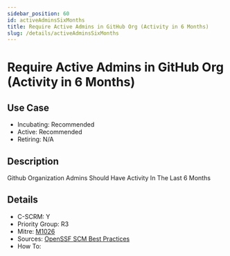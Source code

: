 ```yaml
---
sidebar_position: 60
id: activeAdminsSixMonths
title: Require Active Admins in GitHub Org (Activity in 6 Months)
slug: /details/activeAdminsSixMonths
---
```


# Require Active Admins in GitHub Org (Activity in 6 Months)

## Use Case

- Incubating: Recommended
- Active: Recommended
- Retiring: N/A

## Description

Github Organization Admins Should Have Activity In The Last 6 Months

## Details

- C-SCRM: Y
- Priority Group: R3
- Mitre: [M1026](https://attack.mitre.org/mitigations/M1026/)
- Sources: [OpenSSF SCM Best Practices](https://best.openssf.org/SCM-BestPractices/github/member/stale_admin_found.html)
- How To: 

